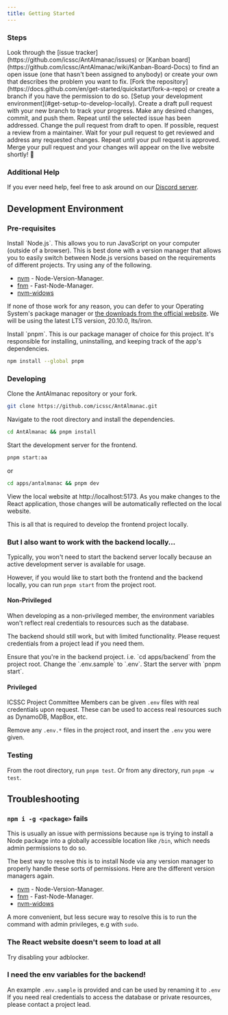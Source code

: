 ```yaml
---
title: Getting Started
---
```



### Steps

<Steps>
    <Step>
        Look through the [issue
        tracker](https://github.com/icssc/AntAlmanac/issues) or [Kanban
        board](https://github.com/icssc/AntAlmanac/wiki/Kanban-Board-Docs) to
        find an open issue (one that hasn't been assigned to anybody) or create
        your own that describes the problem you want to fix.
    </Step>
    <Step>
        [Fork the
        repository](https://docs.github.com/en/get-started/quickstart/fork-a-repo)
        or create a branch if you have the permission to do so.
    </Step>
    <Step>
        [Setup your development environment](#get-setup-to-develop-locally).
    </Step>
    <Step>
        Create a draft pull request with your new branch to track your progress.
    </Step>
    <Step>
        Make any desired changes, commit, and push them. Repeat until the
        selected issue has been addressed.
    </Step>
    <Step>
        Change the pull request from draft to open. If possible, request a
        review from a maintainer.
    </Step>
    <Step>
        Wait for your pull request to get reviewed and address any requested
        changes. Repeat until your pull request is approved.
    </Step>
    <Step>
        Merge your pull request and your changes will appear on the live website
        shortly! 🥳
    </Step>
</Steps>

### Additional Help

If you ever need help, feel free to ask around on our [Discord server](https://discord.gg/Zu8KZHERtJ).

## Development Environment

### Pre-requisites

<Steps>
<Step>
Install `Node.js`. This allows you to run JavaScript on your computer (outside of a browser).
This is best done with a version manager that allows you to easily switch between
Node.js versions based on the requirements of different projects.
Try using any of the following.

-   [nvm](https://github.com/nvm-sh/nvm) - Node-Version-Manager.
-   [fnm](https://github.com/Schniz/fnm) - Fast-Node-Manager.
-   [nvm-widows](https://github.com/coreybutler/nvm-windows)

If none of those work for any reason, you can defer to your Operating System's
package manager or [the downloads from the official website](https://nodejs.org/en/download).
We will be using the latest LTS version, 20.10.0, lts/iron.

</Step>
<Step>
Install `pnpm`. This is our package manager of choice for this project.
It's responsible for installing, uninstalling, and keeping track of the app's dependencies.

```bash
npm install --global pnpm
```

</Step>
</Steps>

### Developing

<Steps>
<Step>
Clone the AntAlmanac repository or your fork.

```bash
git clone https://github.com/icssc/AntAlmanac.git
```

</Step>
<Step>
Navigate to the root directory and install the dependencies.

```bash
cd AntAlmanac && pnpm install
```

</Step>
<Step>
Start the development server for the frontend.

```bash
pnpm start:aa
```

or

```bash
cd apps/antalmanac && pnpm dev
```

</Step>
<Step>
View the local website at http://localhost:5173. As you make changes to
the React application, those changes will be automatically reflected on
the local website.
</Step>
</Steps>

This is all that is required to develop the frontend project locally.

### But I also want to work with the backend locally...

Typically, you won't need to start the backend server locally
because an active development server is available for usage.

However, if you would like to start both the frontend and the backend locally,
you can run `pnpm start` from the project root.

#### Non-Privileged

When developing as a non-privileged member,
the environment variables won't reflect real credentials to resources such as the database.

The backend should still work, but with limited functionality.
Please request credentials from a project lead if you need them.

<Steps>
    <Step>
        Ensure that you're in the backend project. i.e. `cd apps/backend` from
        the project root.
    </Step>
    <Step>Change the `.env.sample` to `.env`.</Step>
    <Step>Start the server with `pnpm start`.</Step>
</Steps>

#### Privileged

ICSSC Project Committee Members can be given `.env` files with real credentials upon request.
These can be used to access real resources such as DynamoDB, MapBox, etc.

Remove any `.env.*` files in the project root, and insert the `.env` you were given.

### Testing

From the root directory, run `pnpm test`. Or from any directory, run `pnpm -w test`.

## Troubleshooting

### `npm i -g <package>` fails

This is usually an issue with permissions because `npm` is trying to install a Node package
into a globally accessible location like `/bin`, which needs admin permissions to do so.

The best way to resolve this is to install Node via any version manager to properly handle
these sorts of permissions. Here are the different version managers again.

-   [nvm](https://github.com/nvm-sh/nvm) - Node-Version-Manager.
-   [fnm](https://github.com/Schniz/fnm) - Fast-Node-Manager.
-   [nvm-widows](https://github.com/coreybutler/nvm-windows)

A more convenient, but less secure way to resolve this is to run the command with admin privileges, e.g with `sudo`.

### The React website doesn't seem to load at all

Try disabling your adblocker.

### I need the env variables for the backend!

An example `.env.sample` is provided and can be used by renaming it to `.env`
If you need real credentials to access the database or private resources,
please contact a project lead.
